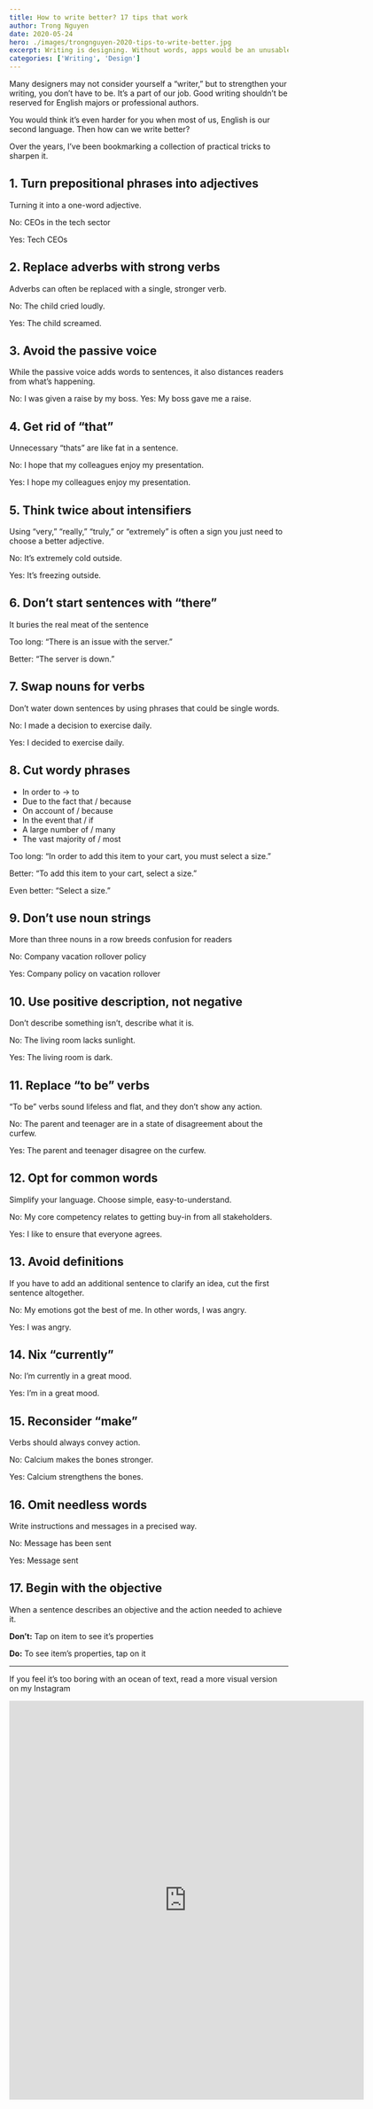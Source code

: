```yaml
---
title: How to write better? 17 tips that work
author: Trong Nguyen
date: 2020-05-24
hero: ./images/trongnguyen-2020-tips-to-write-better.jpg
excerpt: Writing is designing. Without words, apps would be an unusable jumble of shapes and icons.
categories: ['Writing', 'Design']
---
```


Many designers may not consider yourself a “writer,” but to strengthen your writing, you don’t have to be. It’s a part of our job. Good writing shouldn’t be reserved for English majors or professional authors.

You would think it’s even harder for you when most of us, English is our second language. Then how can we write better?

Over the years, I’ve been bookmarking a collection of practical tricks to sharpen it.

## 1. Turn prepositional phrases into adjectives
Turning it into a one-word adjective.

No: CEOs in the tech sector

Yes: Tech CEOs

## 2. Replace adverbs with strong verbs
Adverbs can often be replaced with a single, stronger verb.

No: The child cried loudly.

Yes: The child screamed.


## 3. Avoid the passive voice
While the passive voice adds words to sentences, it also distances readers from what’s happening.

No: I was given a raise by my boss.
Yes: My boss gave me a raise.


## 4. Get rid of “that” 
Unnecessary “thats” are like fat in a sentence.

No: I hope that my colleagues enjoy my presentation.

Yes: I hope my colleagues enjoy my presentation.

## 5. Think twice about intensifiers
Using “very,” “really,” “truly,” or “extremely” is often a sign you just need to choose a better adjective.

No: It’s extremely cold outside.

Yes: It’s freezing outside.


## 6. Don’t start sentences with “there”
It buries the real meat of the sentence

Too long: “There is an issue with the server.”

Better: “The server is down.”

## 7. Swap nouns for verbs
Don’t water down sentences by using phrases that could be single words. 

No: I made a decision to exercise daily.

Yes: I decided to exercise daily.


## 8. Cut wordy phrases

* In order to -> to
* Due to the fact that / because
* On account of / because
* In the event that / if
* A large number of / many
* The vast majority of / most

Too long: “In order to add this item to your cart, you must select a size.”

Better: “To add this item to your cart, select a size.”

Even better: “Select a size.”


## 9. Don’t use noun strings
More than three nouns in a row breeds confusion for readers

No: Company vacation rollover policy

Yes: Company policy on vacation rollover

## 10. Use positive description, not negative
Don’t describe something isn’t, describe what it is.

No: The living room lacks sunlight.

Yes: The living room is dark.


## 11. Replace “to be” verbs
“To be” verbs sound lifeless and flat, and they don’t show any action.

No: The parent and teenager are in a state of disagreement about the curfew.

Yes: The parent and teenager disagree on the curfew.


## 12. Opt for common words
Simplify your language. Choose simple, easy-to-understand.

No: My core competency relates to getting buy-in from all stakeholders.

Yes: I like to ensure that everyone agrees.


## 13. Avoid definitions
If you have to add an additional sentence to clarify an idea, cut the first sentence altogether.

No: My emotions got the best of me. In other words, I was angry.

Yes: I was angry.

## 14. Nix “currently”

No: I’m currently in a great mood.

Yes: I’m in a great mood.


## 15. Reconsider “make”
Verbs should always convey action.

No: Calcium makes the bones stronger.

Yes: Calcium strengthens the bones.


## 16. Omit needless words
Write instructions and messages in a precised way.

No: Message has been sent

Yes: Message sent

## 17. Begin with the objective
When a sentence describes an objective and the action needed to achieve it.

**Don’t:** Tap on item to see it’s properties

**Do:** To see item’s properties, tap on it 

---

If you feel it’s too boring with an ocean of text, read a more visual version on my Instagram

<iframe width="640" height="720" src="https://www.instagram.com/p/B_10i5DHUFe/embed" frameborder="0"></iframe>